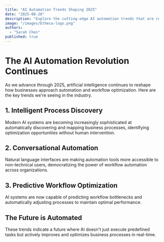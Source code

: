 ```yaml
---
title: "AI Automation Trends Shaping 2025"
date: "2025-08-28"
description: "Explore the cutting-edge AI automation trends that are revolutionizing business workflows and productivity in 2025."
image: "/images/Etheca-logo.png"
authors:
  - "Sarah Chen"
published: true
---
```


# The AI Automation Revolution Continues

As we advance through 2025, artificial intelligence continues to reshape how businesses approach automation and workflow optimization. Here are the key trends we're seeing in the industry.

## 1. Intelligent Process Discovery

Modern AI systems are becoming increasingly sophisticated at automatically discovering and mapping business processes, identifying optimization opportunities without human intervention.

## 2. Conversational Automation

Natural language interfaces are making automation tools more accessible to non-technical users, democratizing the power of workflow automation across organizations.

## 3. Predictive Workflow Optimization

AI systems are now capable of predicting workflow bottlenecks and automatically adjusting processes to maintain optimal performance.

## The Future is Automated

These trends indicate a future where AI doesn't just execute predefined tasks but actively improves and optimizes business processes in real-time.